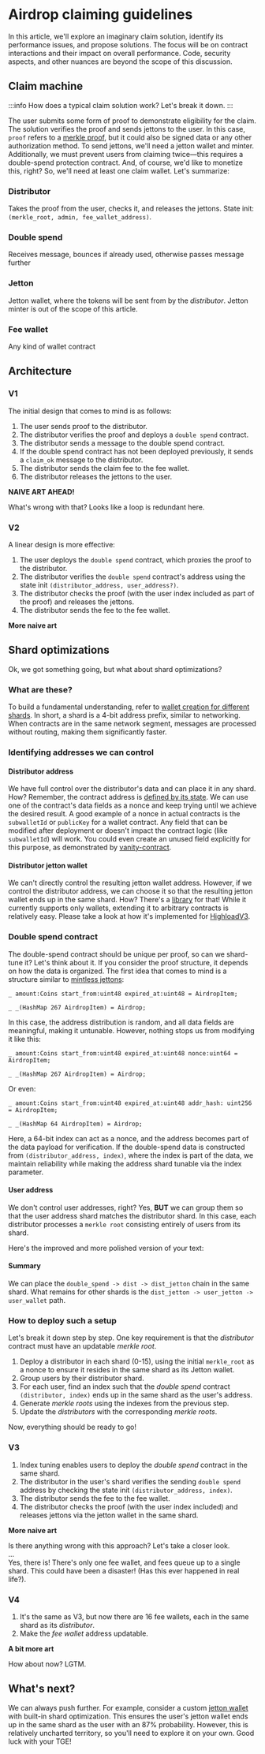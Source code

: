 
# Airdrop claiming guidelines

In this article, we'll explore an imaginary claim solution, identify its performance issues, and propose solutions. The focus will be on contract interactions and their impact on overall performance. Code, security aspects, and other nuances are beyond the scope of this discussion.

## Claim machine

:::info
How does a typical claim solution work? Let's break it down.
:::

The user submits some form of proof to demonstrate eligibility for the claim. The solution verifies the proof and sends jettons to the user. In this case, `proof` refers to a [merkle proof](/v3/documentation/data-formats/tlb/exotic-cells#merkle-proof), but it could also be signed data or any other authorization method. To send jettons, we'll need a jetton wallet and minter. Additionally, we must prevent users from claiming twice—this requires a double-spend protection contract. And, of course, we'd like to monetize this, right? So, we'll need at least one claim wallet. Let's summarize:

### Distributor

Takes the proof from the user, checks it, and releases the jettons.
State init: `(merkle_root, admin, fee_wallet_address)`.

### Double spend

Receives message, bounces if already used, otherwise passes message further

### Jetton

Jetton wallet, where the tokens will be sent from by the _distributor_.
Jetton minter is out of the scope of this article.

### Fee wallet

Any kind of wallet contract

## Architecture

### V1

The initial design that comes to mind is as follows:

1. The user sends proof to the distributor.
2. The distributor verifies the proof and deploys a `double spend` contract.
3. The distributor sends a message to the double spend contract.
4. If the double spend contract has not been deployed previously, it sends a `claim_ok` message to the distributor.
5. The distributor sends the claim fee to the fee wallet.
6. The distributor releases the jettons to the user.

**NAIVE ART AHEAD!**

What's wrong with that?
Looks like a loop is redundant here.

### V2

A linear design is more effective:

1. The user deploys the `double spend` contract, which proxies the proof to the distributor.
2. The distributor verifies the `double spend` contract's address using the state init `(distributor_address, user_address?)`.
3. The distributor checks the proof (with the user index included as part of the proof) and releases the jettons.
4. The distributor sends the fee to the fee wallet.

**More naive art**

## Shard optimizations

Ok, we got something going, but what about shard optimizations?

### What are these?

To build a fundamental understanding, refer to [wallet creation for different shards](/v3/guidelines/dapps/asset-processing/payments-processing/#wallet-creation-for-different-shards). In short, a shard is a 4-bit address prefix, similar to networking. When contracts are in the same network segment, messages are processed without routing, making them significantly faster.

### Identifying addresses we can control

#### Distributor address

We have full control over the distributor's data and can place it in any shard. How? Remember, the contract address is [defined by its state](/v3/documentation/smart-contracts/addresses#account-id). We can use one of the contract's data fields as a nonce and keep trying until we achieve the desired result. A good example of a nonce in actual contracts is the `subwalletId` or `publicKey` for a wallet contract. Any field that can be modified after deployment or doesn't impact the contract logic (like `subwalletId`) will work. You could even create an unused field explicitly for this purpose, as demonstrated by [vanity-contract](https://github.com/ton-community/vanity-contract).

#### Distributor jetton wallet

We can't directly control the resulting jetton wallet address. However, if we control the distributor address, we can choose it so that the resulting jetton wallet ends up in the same shard. How? There's a [library](https://github.com/Trinketer22/turbo-wallet) for that! While it currently supports only wallets, extending it to arbitrary contracts is relatively easy. Please take a look at how it's implemented for [HighloadV3](https://github.com/Trinketer22/turbo-wallet/blob/44fe7ee4300e37e052871275be8dd41035d45c3a/src/lib/contracts/HighloadWalletV3.ts#L20).

### Double spend contract

The double-spend contract should be unique per proof, so can we shard-tune it? Let's think about it. If you consider the proof structure, it depends on how the data is organized. The first idea that comes to mind is a structure similar to [mintless jettons](https://github.com/tonkeeper/TEPs2/blob/mintles/text/0177-mintless-jetton-standard.mdx#handlers):

```
_ amount:Coins start_from:uint48 expired_at:uint48 = AirdropItem;

_ _(HashMap 267 AirdropItem) = Airdrop;
```

In this case, the address distribution is random, and all data fields are meaningful, making it untunable. However, nothing stops us from modifying it like this:

```
_ amount:Coins start_from:uint48 expired_at:uint48 nonce:uint64 = AirdropItem;

_ _(HashMap 267 AirdropItem) = Airdrop;
```

Or even:

```
_ amount:Coins start_from:uint48 expired_at:uint48 addr_hash: uint256 = AirdropItem;

_ _(HashMap 64 AirdropItem) = Airdrop;
```

Here, a 64-bit index can act as a nonce, and the address becomes part of the data payload for verification. If the double-spend data is constructed from `(distributor_address, index)`, where the index is part of the data, we maintain reliability while making the address shard tunable via the index parameter.

#### User address

We don't control user addresses, right? Yes, **BUT** we can group them so that the user address shard matches the distributor shard. In this case, each distributor processes a `merkle root` consisting entirely of users from its shard.

Here's the improved and more polished version of your text:

#### Summary

We can place the `double_spend -> dist -> dist_jetton` chain in the same shard. What remains for other shards is the `dist_jetton -> user_jetton -> user_wallet` path.

### How to deploy such a setup

Let's break it down step by step. One key requirement is that the _distributor_ contract must have an updatable _merkle root_.

1. Deploy a distributor in each shard (0-15), using the initial `merkle_root` as a nonce to ensure it resides in the same shard as its Jetton wallet.
2. Group users by their distributor shard.
3. For each user, find an index such that the _double spend_ contract `(distributor, index)` ends up in the same shard as the user's address.
4. Generate _merkle roots_ using the indexes from the previous step.
5. Update the _distributors_ with the corresponding _merkle roots_.

Now, everything should be ready to go!

### V3

1. Index tuning enables users to deploy the _double spend_ contract in the same shard.
2. The distributor in the user's shard verifies the sending `double spend` address by checking the state init `(distributor_address, index)`.
3. The distributor sends the fee to the fee wallet.
4. The distributor checks the proof (with the user index included) and releases jettons via the jetton wallet in the same shard.

**More naive art**

Is there anything wrong with this approach? Let's take a closer look.  
...  
Yes, there is! There's only one fee wallet, and fees queue up to a single shard. This could have been a disaster! (Has this ever happened in real life?).

### V4

1. It's the same as V3, but now there are 16 fee wallets, each in the same shard as its _distributor_.
2. Make the _fee wallet_ address updatable.

**A bit more art**

How about now? LGTM.

## What's next?

We can always push further. For example, consider a custom [jetton wallet](https://github.com/ton-community/mintless-jetton/blob/main/contracts/jetton-utils.fc#L142) with built-in shard optimization. This ensures the user's jetton wallet ends up in the same shard as the user with an 87% probability. However, this is relatively uncharted territory, so you'll need to explore it on your own. Good luck with your TGE!

<Feedback />


